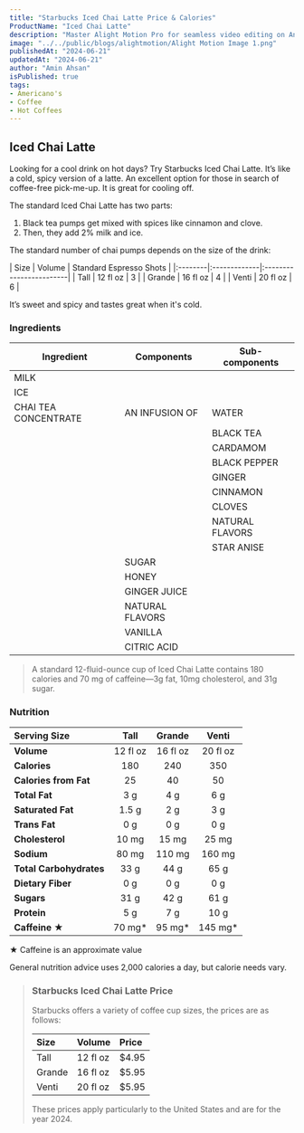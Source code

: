```yaml
---
title: "Starbucks Iced Chai Latte Price & Calories"
ProductName: "Iced Chai Latte" 
description: "Master Alight Motion Pro for seamless video editing on Android, iOS, and Tablets with our ultimate guide, unlocking advanced features and elevating your skills in 2024!"
image: "../../public/blogs/alightmotion/Alight Motion Image 1.png"
publishedAt: "2024-06-21"
updatedAt: "2024-06-21"
author: "Amin Ahsan"
isPublished: true
tags:
- Americano's
- Coffee
- Hot Coffees   
---
```


## Iced Chai Latte 

Looking for a cool drink on hot days? Try Starbucks Iced Chai Latte. It’s like a cold, spicy version of a latte. An excellent option for those in search of coffee-free pick-me-up. It is great for cooling off. 

The standard Iced Chai Latte has two parts:
1. Black tea pumps get mixed with spices like cinnamon and clove.
2. Then, they add 2% milk and ice.

The standard number of chai pumps depends on the size of the drink:

<div style={{width:"300px"}}>
| Size    |  Volume      | Standard Espresso Shots |
|:--------|:-------------|:------------------------|
| Tall    | 12 fl oz     | 3                       |
| Grande  | 16 fl oz     | 4                       |
| Venti   | 20 fl oz     | 6                       |
</div>

It’s sweet and spicy and tastes great when it's cold.

### Ingredients
| Ingredient              | Components                         | Sub-components  |
|-------------------------|------------------------------------|-----------------|
| MILK                    |                                    |                 |
| ICE                     |                                    |                 |
| CHAI TEA CONCENTRATE    | AN INFUSION OF                     | WATER           |
|                         |                                    | BLACK TEA       |
|                         |                                    | CARDAMOM        |
|                         |                                    | BLACK PEPPER    |
|                         |                                    | GINGER          |
|                         |                                    | CINNAMON        |
|                         |                                    | CLOVES          |
|                         |                                    | NATURAL FLAVORS |
|                         |                                    | STAR ANISE      |
|                         | SUGAR                              |                 |
|                         | HONEY                              |                 |
|                         | GINGER JUICE                       |                 |
|                         | NATURAL FLAVORS                    |                 |
|                         | VANILLA                            |                 |
|                         | CITRIC ACID                        |                 |

> A standard 12-fluid-ounce cup of Iced Chai Latte contains 180 calories and 70 mg of caffeine—3g fat, 10mg cholesterol, and 31g sugar. 


### Nutrition

|  Serving Size	            | Tall           | Grande        | Venti         |
|:--------------------------|:--------------:|:-------------:|:-------------:|
| **Volume**                | 12 fl oz       | 16 fl oz      | 20 fl oz      |
| **Calories**              | 180            | 240           | 350           |
| **Calories from Fat**     | 25             | 40            | 50            |
| **Total Fat**             | 3 g            | 4 g           | 6 g           |
| **Saturated Fat**         | 1.5 g          | 2 g           | 3 g           |
| **Trans Fat**             | 0 g            | 0 g           | 0 g           |
| **Cholesterol**           | 10 mg          | 15 mg         | 25 mg         |
| **Sodium**                | 80 mg          | 110 mg        | 160 mg        | 
| **Total Carbohydrates**   | 33 g           | 44 g          | 65 g          |
| **Dietary Fiber**         | 0 g            | 0 g           | 0 g           |
| **Sugars**                | 31 g           | 42 g          | 61 g          |
| **Protein**               | 5 g            | 7 g           | 10 g          |
| **Caffeine ★**              | 70 mg*         | 95 mg*        | 145 mg*       |

★ Caffeine is an approximate value

General nutrition advice uses 2,000 calories a day, but calorie needs vary.

> ### Starbucks Iced Chai Latte Price
> 
> Starbucks offers a variety of coffee cup sizes, the prices are as follows:
> 
> | Size    |   Volume     | Price |
> |:--------|:-------------|:------|
> | Tall    | 12 fl oz     | $4.95 |
> | Grande  | 16 fl oz     | $5.95 |
> | Venti   | 20 fl oz     | $5.95 |
> 
> These prices apply particularly to the United States and are for the year 2024.
